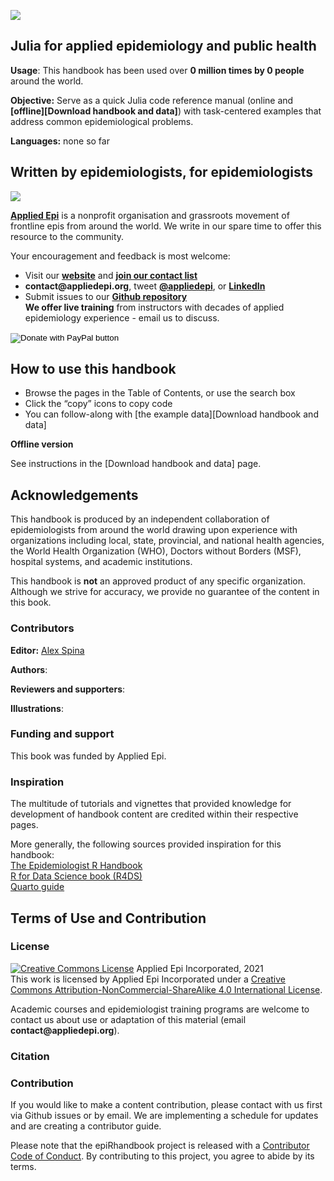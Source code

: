 ![](images/Epi_R_Handbook_Banner_Beige_1500x500.png)

## Julia for applied epidemiology and public health {.unnumbered} 

**Usage**: This handbook has been used over **0 million times by 0 people** around the world.

**Objective:** Serve as a quick Julia code reference manual (online and **[offline][Download handbook and data]**) with task-centered examples that address common epidemiological problems.  

**Languages:** none so far 

## Written by epidemiologists, for epidemiologists {.unnumbered} 

::: {layout-ncol=2}

![](images/Applied_Epi_Logo.png){fig-alt="Logo for the non profit Applied Epi"}

**[Applied Epi](http://www.appliedepi.org)** is a nonprofit organisation and grassroots movement of frontline epis from around the world. We write in our spare time to offer this resource to the community. 
:::

Your encouragement and feedback is most welcome:  

* Visit our **[website](http://www.appliedepi.org)** and **[join our contact list](https://forms.gle/9awNd8syypTSYUsn7)**  
* **contact@appliedepi.org**, tweet **[\@appliedepi](https://twitter.com/appliedepi)**, or **[LinkedIn](www.linkedin.com/company/appliedepi)**  
* Submit issues to our **[Github repository](https://github.com/appliedepi/epiRhandbook_eng)**  
**We offer live training** from instructors with decades of applied epidemiology experience - email us to discuss.

<form target="_blank" action="https://www.paypal.com/donate" method="post" target="_top">
<input type="hidden" name="hosted_button_id" value="YTEZELC8VBXV6" />
<input type="image" src="https://github.com/appliedepi/epiRhandbook_eng/raw/master/images/donate_button_long.png" border="0" name="submit" title="PayPal - The safer, easier way to pay online!" alt="Donate with PayPal button" />
<img alt="" border="0" src="https://www.paypal.com/en_US/i/scr/pixel.gif" />
</form>

## How to use this handbook {.unnumbered} 

* Browse the pages in the Table of Contents, or use the search box
* Click the "copy" icons to copy code  
* You can follow-along with [the example data][Download handbook and data]  

**Offline version**  

See instructions in the [Download handbook and data] page.

## Acknowledgements {.unnumbered} 

This handbook is produced by an independent collaboration of epidemiologists from around the world drawing upon experience with organizations including local, state, provincial, and national health agencies, the World Health Organization (WHO), Doctors without Borders (MSF), hospital systems, and academic institutions.

This handbook is **not** an approved product of any specific organization. Although we strive for accuracy, we provide no guarantee of the content in this book.  


### Contributors {.unnumbered}  

**Editor:** [Alex Spina](https://github.com/aspina7)

**Authors**: 

**Reviewers and supporters**: 

**Illustrations**: 


### Funding and support {.unnumbered} 

This book was funded by Applied Epi. 

### Inspiration {.unnumbered} 

The multitude of tutorials and vignettes that provided knowledge for development of handbook content are credited within their respective pages.  

More generally, the following sources provided inspiration for this handbook:  
[The Epidemiologist R Handbook](https://epirhandbook.com/en/)  
[R for Data Science book (R4DS)](https://r4ds.had.co.nz/)  
[Quarto guide](https://quarto.org/docs/guide/)

## Terms of Use and Contribution {.unnumbered}   

### License {.unnumbered} 

<a rel="license" href="http://creativecommons.org/licenses/by-nc-sa/4.0/"><img alt="Creative Commons License" style="border-width:0" src="https://i.creativecommons.org/l/by-nc-sa/4.0/88x31.png" /></a> Applied Epi Incorporated, 2021 <br />This work is licensed by Applied Epi Incorporated under a <a rel="license" href="http://creativecommons.org/licenses/by-nc-sa/4.0/">Creative Commons Attribution-NonCommercial-ShareAlike 4.0 International License</a>.


Academic courses and epidemiologist training programs are welcome to contact us about use or adaptation of this material (email **contact@appliedepi.org**).  


### Citation {.unnumbered}



### Contribution {.unnumbered}  

If you would like to make a content contribution, please contact with us first via Github issues or by email. We are implementing a schedule for updates and are creating a contributor guide.  

Please note that the epiRhandbook project is released with a [Contributor Code of Conduct](https://contributor-covenant.org/version/2/0/CODE_OF_CONDUCT.html). By contributing to this project, you agree to abide by its terms.
